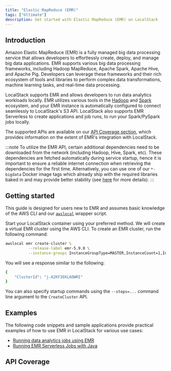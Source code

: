 ```yaml
---
title: "Elastic MapReduce (EMR)"
tags: ["Ultimate"]
description: Get started with Elastic MapReduce (EMR) on LocalStack
---
```



## Introduction

Amazon Elastic MapReduce (EMR) is a fully managed big data processing service that allows developers to effortlessly create, deploy, and manage big data applications.
EMR supports various big data processing frameworks, including Hadoop MapReduce, Apache Spark, Apache Hive, and Apache Pig.
Developers can leverage these frameworks and their rich ecosystem of tools and libraries to perform complex data transformations, machine learning tasks, and real-time data processing.

LocalStack supports EMR and allows developers to run data analytics workloads locally.
EMR utilizes various tools in the [Hadoop](https://hadoop.apache.org/) and [Spark](https://spark.apache.org) ecosystem, and your EMR instance is automatically configured to connect seamlessly to LocalStack's S3 API.
LocalStack also supports EMR Serverless to create applications and job runs, to run your Spark/PySpark jobs locally.

The supported APIs are available on our [API Coverage section](#api-coverage), which provides information on the extent of EMR's integration with LocalStack.

:::note
To utilize the EMR API, certain additional dependencies need to be downloaded from the network (including Hadoop, Hive, Spark, etc).
These dependencies are fetched automatically during service startup, hence it is important to ensure a reliable internet connection when retrieving the dependencies for the first time.
Alternatively, you can use one of our `*-bigdata` Docker image tags which already ship with the required libraries baked in and may provide better stability (see [here]() for more details).
:::

## Getting started

This guide is designed for users new to EMR and assumes basic knowledge of the AWS CLI and our [`awslocal`](https://github.com/localstack/awscli-local) wrapper script.

Start your LocalStack container using your preferred method.
We will create a virtual EMR cluster using the AWS CLI.
To create an EMR cluster, run the following command:

```bash
awslocal emr create-cluster \
          --release-label emr-5.9.0 \
          --instance-groups InstanceGroupType=MASTER,InstanceCount=1,InstanceType=m4.large InstanceGroupType=CORE,InstanceCount=1,InstanceType=m4.large
```

You will see a response similar to the following:

```bash title="Output"
{
    "ClusterId": "j-A2KF3EKLAOWRI"
}
```

You can also specify startup commands using the `--steps=...` command line argument to the `CreateCluster` API.

## Examples

The following code snippets and sample applications provide practical examples of how to use EMR in LocalStack for various use cases:

- [Running data analytics jobs using EMR](https://github.com/localstack/localstack-pro-samples/tree/master/sample-archive/emr-hadoop-spark-jobs)
- [Running EMR Serverless Jobs with Java](https://github.com/localstack/localstack-pro-samples/tree/master/emr-serverless-sample)

## API Coverage

<FeatureCoverage service="emr" client:load />
